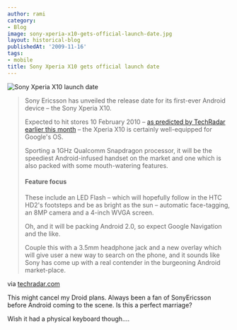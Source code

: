 ```yaml
---
author: rami
category:
- Blog
image: sony-xperia-x10-gets-official-launch-date.jpg
layout: historical-blog
publishedAt: '2009-11-16'
tags:
- mobile
title: Sony Xperia X10 gets official launch date
---
```


![Sony Xperia X10 launch date](/assets/images/content/blog/sony-xperia-x10-gets-official-launch-date.jpg)
  
<blockquote>
<p>Sony Ericsson has unveiled the release date for its first-ever Android device – the Sony Xperia X10.</p>
<p>Expected to hit stores 10 February 2010 – <a href="http://www.techradar.com/news/phone-and-communications/mobile-phones/sony-ericsson-unveils-the-android-xperia-x10-646383">as predicted by TechRadar earlier this month</a> – the Xperia X10 is certainly well-equipped for Google's OS.</p>
<p>Sporting a 1GHz Qualcomm Snapdragon processor, it will be the speediest Android-infused handset on the market and one which is also packed with some mouth-watering features.</p>
<h4>Feature focus</h4>
<p>These include an LED Flash – which will hopefully follow in the HTC HD2's footsteps and be as bright as the sun – automatic face-tagging, an 8MP camera and a 4-inch WVGA screen.</p>
<p>Oh, and it will be packing Android 2.0, so expect Google Navigation and the like.</p>
<p>Couple this with a 3.5mm headphone jack and a new overlay which will give user a new way to search on the phone, and it sounds like Sony has come up with a real contender in the burgeoning Android market-place.</p>
</blockquote>
  
via [techradar.com](https://www.techradar.com/news/phone-and-communications/mobile-phones/sony-xperia-x10-gets-official-release-date-650845)
  
This might cancel my Droid plans. Always been a fan of SonyEricsson before Android coming to the scene. Is this a perfect marriage?
  
Wish it had a physical keyboard though….